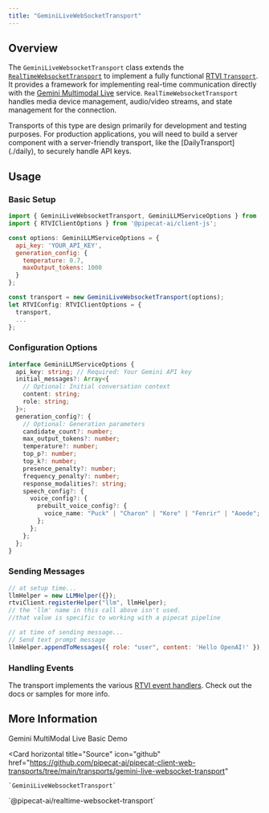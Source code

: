 ```yaml
---
title: "GeminiLiveWebSocketTransport"
---
```


## Overview

The `GeminiLiveWebsocketTransport` class extends the [`RealTimeWebsocketTransport`](./realtime) to implement a fully functional [RTVI `Transport`](./transport). It provides a framework for implementing real-time communication directly with the [Gemini Multimodal Live](https://ai.google.dev/api/multimodal-live) service. `RealTimeWebsocketTransport` handles media device management, audio/video streams, and state management for the connection.

<Note>
  Transports of this type are design primarily for development and testing
  purposes. For production applications, you will need to build a server
  component with a server-friendly transport, like the
  [DailyTransport](./daily), to securely handle API keys.
</Note>

## Usage

### Basic Setup

```javascript
import { GeminiLiveWebsocketTransport, GeminiLLMServiceOptions } from '@pipecat-ai/gemini-live-websocket-transport';
import { RTVIClientOptions } from '@pipecat-ai/client-js';

const options: GeminiLLMServiceOptions = {
  api_key: 'YOUR_API_KEY',
  generation_config: {
    temperature: 0.7,
    maxOutput_tokens: 1000
  }
};

const transport = new GeminiLiveWebsocketTransport(options);
let RTVIConfig: RTVIClientOptions = {
  transport,
  ...
};

```

### Configuration Options

```typescript
interface GeminiLLMServiceOptions {
  api_key: string; // Required: Your Gemini API key
  initial_messages?: Array<{
    // Optional: Initial conversation context
    content: string;
    role: string;
  }>;
  generation_config?: {
    // Optional: Generation parameters
    candidate_count?: number;
    max_output_tokens?: number;
    temperature?: number;
    top_p?: number;
    top_k?: number;
    presence_penalty?: number;
    frequency_penalty?: number;
    response_modalities?: string;
    speech_config?: {
      voice_config?: {
        prebuilt_voice_config?: {
          voice_name: "Puck" | "Charon" | "Kore" | "Fenrir" | "Aoede";
        };
      };
    };
  };
}
```

### Sending Messages

```javascript
// at setup time...
llmHelper = new LLMHelper({});
rtviClient.registerHelper("llm", llmHelper);
// the 'llm' name in this call above isn't used.
//that value is specific to working with a pipecat pipeline

// at time of sending message...
// Send text prompt message
llmHelper.appendToMessages({ role: "user", content: 'Hello OpenAI!' });
```

### Handling Events

The transport implements the various [RTVI event handlers](https://docs.pipecat.ai/client/js/api-reference/callbacks). Check out the docs or samples for more info.

## More Information

<CardGroup cols={2}>
  <Card
    horizontal
    title="Demo"
    icon="play"
    href="https://github.com/pipecat-ai/pipecat-client-web-transports/tree/main/examples/directToLLMTransports"
  >
    Gemini MultiModal Live Basic Demo
  </Card>

  <Card
    horizontal
    title="Source"
    icon="github"
    href="https://github.com/pipecat-ai/pipecat-client-web-transports/tree/main/transports/gemini-live-websocket-transport"
  >
    `GeminiLiveWebsocketTransport`
  </Card>
</CardGroup>
<Card
  horizontal
  title="Package"
  icon="browser"
  href="https://www.npmjs.com/package/@pipecat-ai/gemini-live-websocket-transport"
>
  `@pipecat-ai/realtime-websocket-transport`
</Card>
